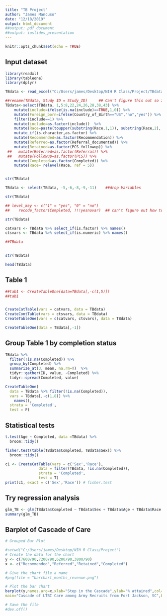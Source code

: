```yaml
---
title: "TB Project"
author: "James Mancuso"
date: "12/18/2019"
output: html_document
##output: pdf_document
##output: ioslides_presentation
---
```


```r
knitr::opts_chunk$set(echo = TRUE)
```

## Input dataset

```r
library(readxl)
library(tableone)
library(dplyr)

TBdata <- read_excel("C:/Users/james/Desktop/NIH R Class/Project/TBdata.xlsx") 

##rename(TBdata, Study ID = Study_ID)     ## Can't figure this out so I just changed it in Excel
TBdata<-select(TBdata, 1,5:8,22,24,26,28,38,43) %>%
    mutate(include=ifelse(is.na(include)==TRUE,1,0)) %>%
    mutate(Foreign_born=ifelse(Country_of_Birth=="US","no","yes")) %>%
    filter(include==1) %>%
    mutate(include=as.factor(include))  %>%
    mutate(Race=paste(toupper(substring(Race,1,1)), substring(Race,2), sep="")) %>%
    mutate_if(is.character,as.factor) %>%
    mutate(Recommended=as.factor(Recommendation)) %>%
    mutate(Referred=as.factor(Referral_documented)) %>%
    mutate(Retained=as.factor(PCS_followup)) %>%
 ##   mutate(Referred=as.factor(Referral)) %>%
 ##   mutate(Followup=as.factor(PCS)) %>%
    mutate(Completed=as.factor(Completed)) %>%
    mutate(Race= relevel(Race, ref = 5))


str(TBdata)

TBdata <- select(TBdata, -5,-6,-8,-9,-11)    ##drop Variables

str(TBdata)

## level_key <- c("1" = "yes", "0" = "no")
##    recode_factor(Completed, !!!yesnovar)  ## can't figure out how to recode factor variables

str(TBdata)

catvars <- TBdata %>% select_if(is.factor) %>% names()
ctsvars <- TBdata %>% select_if(is.numeric) %>% names()

##TBdata

 
str(TBdata)

head(TBdata)

```

## Table 1

```r
##tab1 <- CreateTableOne(data=TBdata[,-c(1,5)])
##tab1


CreateCatTable(vars = catvars, data = TBdata)
CreateContTable(vars = ctsvars, data = TBdata)
CreateTableOne(vars = c(catvars, ctsvars), data = TBdata)

CreateTableOne(data = TBdata[,-1])

```

## Group Table 1 by completion status
```r
TBdata %>% 
  filter(!is.na(Completed)) %>%
  group_by(Completed) %>% 
  summarize_at(3, mean, na.rm=T)  %>% 
  tidyr::gather(ID, value, -Completed) %>%
  tidyr::spread(Completed, value)

CreateTableOne(
  data = TBdata %>% filter(!is.na(Completed)),
  vars = TBdata[,-c(1,8)] %>% 
    names(),
  strata = 'Completed',
  test = F)


```
## Statistical tests

``` r

t.test(Age ~ Completed, data =TBdata) %>% 
  broom::tidy()

fisher.test(table(TBdata$Completed, TBdata$Sex)) %>% 
  broom::tidy()

c1 <- CreateCatTable(vars = c('Sex','Race'),
               data = filter(TBdata, !is.na(Completed)),
               strata = 'Completed',
               test = T)
print(c1, exact = c('Sex','Race')) # fisher.test
```


## Try regression analysis
```r
glm_TB <- glm(TBdata$Completed ~ TBdata$Sex + TBdata$Age + TBdata$Race + TBdata$Foreign_born, family = binomial())
summary(glm_TB)

```

##  Barplot of Cascade of Care

``` r

# Grouped Bar Plot

#setwd("C:/Users/james/Desktop/NIH R Class/Project")
# Create the data for the chart
y <- c(7600/90,7200/90,6200/90,3800/90)
x <- c("Recommended","Referred","Retained","Completed")

# Give the chart file a name
#png(file = "barchart_months_revenue.png")

# Plot the bar chart 
barplot(y,names.arg=x,xlab="Step in the Cascade",ylab="% attained",col="blue",
main="Cascade of LTBI Care among Army Recruits from Fort Jackson, SC",border="red", ylim=c(0,100))

# Save the file
#dev.off()



```
